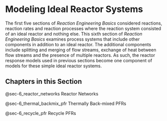 # Modeling Ideal Reactor Systems

The first five sections of *Reaction Engineering Basics* considered reactions, reaction rates and reaction processes where the reaction system consisted of an ideal reactor and nothing else. This sixth section of *Reaction Engineering Basics* examines process systems that include other components in addition to an ideal reactor. The additional components include splitting and merging of flow streams, exchange of heat between flow streams and the presence of multiple reactors. As such, the reactor response models used in previous sections become one component of models for these simple ideal reactor systems.

## Chapters in this Section

@sec-6_reactor_networks Reactor Networks

@sec-6_thermal_backmix_pfr Thermally Back-mixed PFRs

@sec-6_recycle_pfr Recycle PFRs